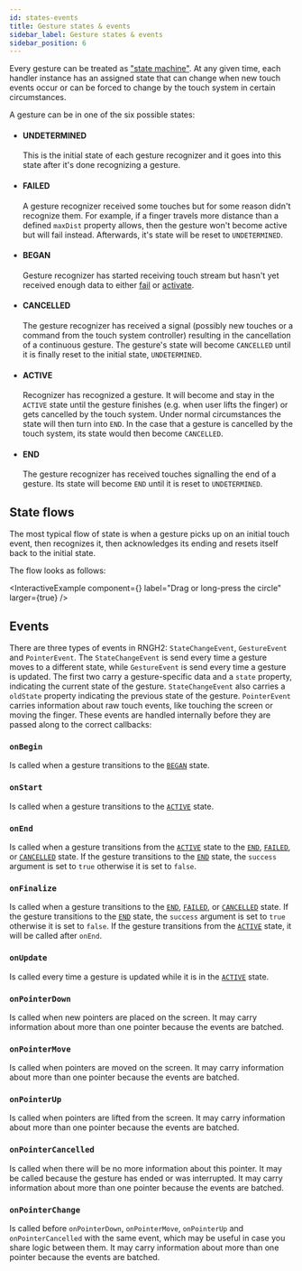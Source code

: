 ```yaml
---
id: states-events
title: Gesture states & events
sidebar_label: Gesture states & events
sidebar_position: 6
---
```


Every gesture can be treated as ["state machine"](https://en.wikipedia.org/wiki/Finite-state_machine).
At any given time, each handler instance has an assigned state that can change when new touch events occur or can be forced to change by the touch system in certain circumstances.

A gesture can be in one of the six possible states:

- #### UNDETERMINED

  This is the initial state of each gesture recognizer and it goes into this state after it's done recognizing a gesture.

- #### FAILED

  A gesture recognizer received some touches but for some reason didn't recognize them. For example, if a finger travels more distance than a defined `maxDist` property allows, then the gesture won't become active but will fail instead. Afterwards, it's state will be reset to `UNDETERMINED`.

- #### BEGAN

  Gesture recognizer has started receiving touch stream but hasn't yet received enough data to either [fail](#failed) or [activate](#active).

- #### CANCELLED

  The gesture recognizer has received a signal (possibly new touches or a command from the touch system controller) resulting in the cancellation of a continuous gesture. The gesture's state will become `CANCELLED` until it is finally reset to the initial state, `UNDETERMINED`.

- #### ACTIVE

  Recognizer has recognized a gesture. It will become and stay in the `ACTIVE` state until the gesture finishes (e.g. when user lifts the finger) or gets cancelled by the touch system. Under normal circumstances the state will then turn into `END`. In the case that a gesture is cancelled by the touch system, its state would then become `CANCELLED`.

- #### END

  The gesture recognizer has received touches signalling the end of a gesture. Its state will become `END` until it is reset to `UNDETERMINED`.

## State flows


The most typical flow of state is when a gesture picks up on an initial touch event, then recognizes it, then acknowledges its ending and resets itself back to the initial state.

The flow looks as follows:

<InteractiveExample
  component={<ComposedGesture />}
  label="Drag or long-press the circle"
  larger={true}
/>

## Events

There are three types of events in RNGH2: `StateChangeEvent`, `GestureEvent` and `PointerEvent`. The `StateChangeEvent` is send every time a gesture moves to a different state, while `GestureEvent` is send every time a gesture is updated. The first two carry a gesture-specific data and a `state` property, indicating the current state of the gesture. `StateChangeEvent` also carries a `oldState` property indicating the previous state of the gesture. `PointerEvent` carries information about raw touch events, like touching the screen or moving the finger. These events are handled internally before they are passed along to the correct callbacks:

### `onBegin`

Is called when a gesture transitions to the [`BEGAN`](#began) state.

### `onStart`

Is called when a gesture transitions to the [`ACTIVE`](#active) state.

### `onEnd`

Is called when a gesture transitions from the [`ACTIVE`](#active) state to the [`END`](#end), [`FAILED`](#failed), or [`CANCELLED`](#cancelled) state. If the gesture transitions to the [`END`](#end) state, the `success` argument is set to `true` otherwise it is set to `false`.

### `onFinalize`

Is called when a gesture transitions to the [`END`](#end), [`FAILED`](#failed), or [`CANCELLED`](#cancelled) state. If the gesture transitions to the [`END`](#end) state, the `success` argument is set to `true` otherwise it is set to `false`. If the gesture transitions from the [`ACTIVE`](#active) state, it will be called after `onEnd`.

### `onUpdate`

Is called every time a gesture is updated while it is in the [`ACTIVE`](#active) state.

### `onPointerDown`

Is called when new pointers are placed on the screen. It may carry information about more than one pointer because the events are batched.

### `onPointerMove`

Is called when pointers are moved on the screen. It may carry information about more than one pointer because the events are batched.

### `onPointerUp`

Is called when pointers are lifted from the screen. It may carry information about more than one pointer because the events are batched.

### `onPointerCancelled`

Is called when there will be no more information about this pointer. It may be called because the gesture has ended or was interrupted. It may carry information about more than one pointer because the events are batched.

### `onPointerChange`

Is called before `onPointerDown`, `onPointerMove`, `onPointerUp` and `onPointerCancelled` with the same event, which may be useful in case you share logic between them. It may carry information about more than one pointer because the events are batched.
